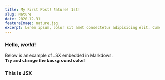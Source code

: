 ```yaml
---
title: My First Post! Nature! 1st!
slug: Nature
date: 2020-12-31
featureImage: nature.jpg
excerpt: Lorem ipsum, dolor sit amet consectetur adipisicing elit. Cumque quis cupiditate quam ducimus nulla et obcaecati facere, sunt accusantium nostrum.
---
```


### Hello, _world_!

Below is an example of JSX embedded in Markdown. <br />
**Try and change the background color!**

<div>
  <h3>This is JSX</h3>
</div>
